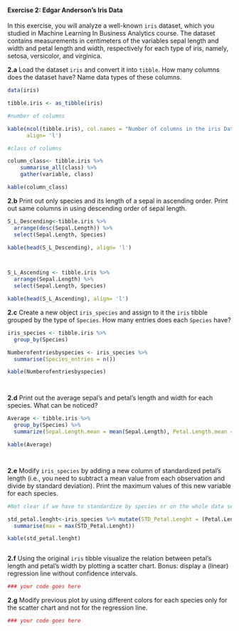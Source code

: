 #### Exercise 2: Edgar Anderson's Iris Data

In this exercise, you will analyze a well-known `iris` dataset, which you studied in Machine Learning In Business Analytics course. The dataset contains measurements in centimeters of the variables sepal length and width and petal length and width, respectively for each type of iris, namely, setosa, versicolor, and virginica.

__2.a__ Load the dataset `iris` and convert it into `tibble`. How many columns does the dataset have? Name data types of these columns.

```r

data(iris)

tibble.iris <- as_tibble(iris)

#number of columns

kable(ncol(tibble.iris), col.names = "Number of columns in the iris Data set",
      align= 'l')

#class of columns

column_class<- tibble.iris %>% 
    summarise_all(class) %>% 
    gather(variable, class)

kable(column_class)


```

__2.b__ Print out only species and its length of a sepal in ascending order. Print out same columns in using descending order of sepal length.

```r

S_L_Descending<-tibble.iris %>% 
  arrange(desc(Sepal.Length)) %>% 
  select(Sepal.Length, Species)

kable(head(S_L_Descending), align= 'l')



S_L_Ascending <- tibble.iris %>% 
  arrange(Sepal.Length) %>% 
  select(Sepal.Length, Species)

kable(head(S_L_Ascending), align= 'l')

```

__2.c__ Create a new object `iris_species` and assign to it the `iris` tibble grouped by the type of `Species`. How many entries does each `Species` have?

```r


iris_species <- tibble.iris %>% 
  group_by(Species)

Numberofentriesbyspecies <- iris_species %>%   
  summarise(Species_entries = n())

kable(Numberofentriesbyspecies)




```

__2.d__ Print out the average sepal's and petal's length and width for each species. What can be noticed?

```r

Average <- tibble.iris %>%
  group_by(Species) %>%
  summarize(Sepal.Length.mean = mean(Sepal.Length), Petal.Length.mean = mean(Petal.Length), Sepal.Width.mean = mean(Sepal.Width), Petal.Width.mean = mean(Petal.Width))

kable(Average)




```

__2.e__ Modify `iris_species` by adding a new column of standardized petal's length (i.e., you need to subtract a mean value from each observation and divide by standard deviation). Print the maximum values of this new variable for each species.

```r

#Not clear if we have to standardize by species or on the whole data set. we will do it by species becuase it's asked to use iries_species

std_petal.lenght<-iris_species %>% mutate(STD_Petal.Lenght = (Petal.Length-mean(Petal.Length))/sd(Petal.Length)) %>%
  summarise(max = max(STD_Petal.Lenght))

kable(std_petal.lenght)



```

__2.f__ Using the original `iris` tibble visualize the relation between petal's length and petal's width by plotting a scatter chart. Bonus: display a (linear) regression line without confidence intervals.

```r

### your code goes here
```

__2.g__ Modify previous plot by using different colors for each species only for the scatter chart and not for the regression line.

```r

### your code goes here

```

